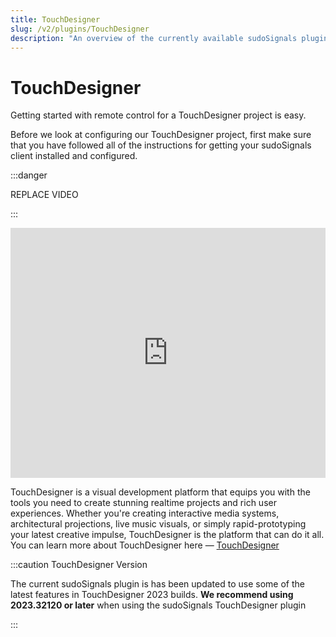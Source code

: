 ```yaml
---
title: TouchDesigner
slug: /v2/plugins/TouchDesigner
description: "An overview of the currently available sudoSignals plugins"
---
```



# TouchDesigner

Getting started with remote control for a TouchDesigner project is easy.

Before we look at configuring our TouchDesigner project, first make sure that you have followed all of the instructions for getting your sudoSignals client installed and configured.

:::danger 

REPLACE VIDEO

:::

<iframe src="https://player.vimeo.com/video/812123891?badge=0&amp;autopause=0&amp;player_id=0&amp;app_id=58479" width="100%" height= "400" frameborder="0" allow="autoplay; fullscreen; picture-in-picture" allowfullscreen title="sudoSignals | Plugins: TouchDesigner"></iframe>



TouchDesigner is a visual development platform that equips you with the tools you need to create stunning realtime projects and rich user experiences. Whether you're creating interactive media systems, architectural projections, live music visuals, or simply rapid-prototyping your latest creative impulse, TouchDesigner is the platform that can do it all. You can learn more about TouchDesigner here — [TouchDesigner]

:::caution TouchDesigner Version

The current sudoSignals plugin is has been updated to use some of the latest features in TouchDesigner 2023 builds. **We recommend using 2023.32120 or later** when using the sudoSignals TouchDesigner plugin

:::

<DocCardList />

<!-- links -->
[TouchDesigner]: https://derivative.ca/
